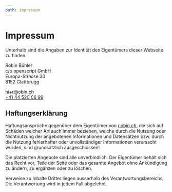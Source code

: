 ```yaml
---
path: impressum
---
```



<SingleColumn>

# Impressum

Unterhalb sind die Angaben zur Identität des Eigentümers dieser Webseite zu finden.

Robin Bühler\
c/o openscript GmbH\
Europa-Strasse 30\
8152 Glattbrugg

<a href="mailto:hi+r@obin.ch">hi+r@obin.ch</a>
<br />
<a href="tel:+41445200699">+41 44 520 06 99</a>

## Haftungserklärung

Haftungsansprüche gegenüber dem Eigentümer von [r.obin.ch](https://r.obin.ch), die sich auf Schäden welcher Art auch immer beziehen, welche durch die Nutzung oder Nichtnutzung der angebotenen Informationen und Datensätzen bzw. durch die Nutzung fehlerhafter oder unvollständiger Informationen verursacht wurden, sind grundsätzlich ausgeschlossen!

Die platzierten Angebote sind alle unverbindlich. Der Eigentümer behält sich das Recht vor, Teile der Seite oder das gesamte Angebot ohne Ankündigung zu ändern, zu ergänzen oder zu löschen.

Verweise zu Inhalte Dritter liegen ausserhalb des Verantwortungsbereichs. Die Verantwortung wird in jedem Fall abgelehnt.

</SingleColumn>
